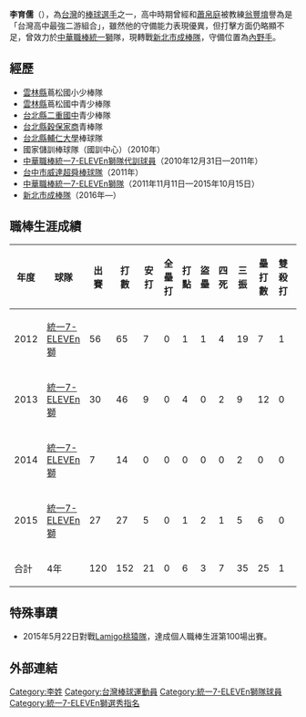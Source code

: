 {{Infobox CPBL player|
name=李育儒|
image=李育儒2.jpg|
width=300|
position=內野手 |
team=新北市成棒隊|
number=6|
bats=左|
throws=右|
birthdate={{birth_date_and_age|1989|2|8|mf=y}}|
birthplace=[[台灣|台灣]][[雲林縣|雲林縣]]|
debutdate=4月21日|
debutyear=2012年|
debutteam=統一獅|
statyear=2015年|
stat1label=[[打擊率|打擊率]]|
stat1value=0.138|
stat2label=[[全壘打|全壘打]]|
stat2value=0|
stat3label=[[打點|打點]]|
stat3value=6|
stat4label=[[盜壘|盜壘]]|
stat4value=3|
teams=<nowiki></nowiki>
*[[統一獅|統一獅]]（2011年—2015年）
*[[新北市成棒隊|新北市成棒隊]]（2016年—）
}}
'''李育儒'''（{{bd|1989年|2月8日|||catIdx=李}}），為[[台灣|台灣]]的[[棒球|棒球]][[選手|選手]]之一，高中時期曾經和[[蕭帛庭|蕭帛庭]]被教練[[翁豐堉|翁豐堉]]譽為是「台灣高中最強二游組合」，雖然他的守備能力表現優異，但打擊方面仍略顯不足，曾效力於[[中華職棒|中華職棒]][[統一獅|統一獅]]隊，現轉戰[[新北市成棒隊|新北市成棒隊]]，守備位置為[[內野手|內野手]]。

==經歷==
*[[雲林縣|雲林縣]]蔦松國小少棒隊
*[[雲林縣|雲林縣]]蔦松國中青少棒隊
*[[新北市|台北縣]][[新北市立二重國民中學|二重國中]]青少棒隊
*[[新北市|台北縣]][[新北市私立穀保高級家事商業職業學校|穀保家商]]青棒隊
*[[新北市|台北縣]][[輔仁大學|輔仁大學]]棒球隊
*國家儲訓棒球隊（國訓中心）（2010年） 
*[[中華職業棒球大聯盟|中華職棒]][[統一獅|統一7-ELEVEn獅隊]][[代訓球員|代訓球員]]（2010年12月31日—2011年）
*[[台中市威達超舜棒球隊|台中市威達超舜棒球隊]]（2011年） 
*[[中華職業棒球大聯盟|中華職棒]][[統一獅|統一7-ELEVEn獅隊]]（2011年11月11日—2015年10月15日）
*[[新北市成棒隊|新北市成棒隊]]（2016年—）
 
==職棒生涯成績==
{|border=1 width="800px"
|- align=middle 
!年度!!球隊!!出賽!!打數!!安打!!全壘打!!打點!!盜壘!!四死!!三振!!壘打數!!雙殺打!!打擊率
|- align=middle
|2012||[[統一7-ELEVEn獅|統一7-ELEVEn獅]]||56||65||7||0||1||1||4||19||7||1||0.108
|-align=middle
|2013||[[統一7-ELEVEn獅|統一7-ELEVEn獅]]||30||46||9||0||4||0||2||9||12||0||0.196
|-align=middle
|2014||[[統一7-ELEVEn獅|統一7-ELEVEn獅]]||7||14||0||0||0||0||0||2||0||0||0.000
|-align=middle
|2015||[[統一7-ELEVEn獅|統一7-ELEVEn獅]]||27||27||5||0||1||2||1||5||6||0||0.185
|- align=center style="color:black; background-color:green" 
!合計!!4年!!120||152||21||0||6||3||7||35||25||1||0.138
|}

== 特殊事蹟 ==

* 2015年5月22日對戰[[Lamigo桃猿|Lamigo桃猿隊]]，達成個人職棒生涯第100場出賽。

==外部連結==
{{台灣棒球維基館}}

{{中華職棒球員資料|name=李育儒|id=R418}}
{{2005年第十二屆IBA世界青少棒錦標賽中華青少棒代表隊}}
{{2007年第二十八屆小馬聯盟帕馬級世界青棒錦標賽中華青棒代表隊}}
{{統一7-ELEVEn獅2013年中華職棒總冠軍}}
{{棒球選手小作品}}
{{Taiwan-sport-bio-stub}}

[[Category:李姓|Category:李姓]]
[[Category:台灣棒球運動員|Category:台灣棒球運動員]]
[[Category:統一7-ELEVEn獅隊球員|Category:統一7-ELEVEn獅隊球員]]
[[Category:統一7-ELEVEn獅選秀指名|Category:統一7-ELEVEn獅選秀指名]]